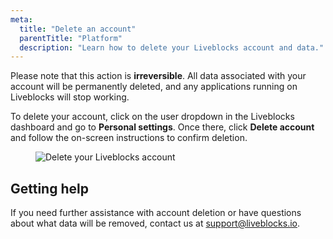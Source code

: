 ```yaml
---
meta:
  title: "Delete an account"
  parentTitle: "Platform"
  description: "Learn how to delete your Liveblocks account and data."
---
```


<Banner type="warning">

Please note that this action is **irreversible**. All data associated with your
account will be permanently deleted, and any applications running on Liveblocks
will stop working.

</Banner>

To delete your account, click on the user dropdown in the Liveblocks dashboard
and go to **Personal settings**. Once there, click **Delete account** and follow
the on-screen instructions to confirm deletion.

<Figure>
  <Image
    src="/assets/account-management/delete-account.png"
    alt="Delete your Liveblocks account"
    width={768}
    height={406}
  />
</Figure>

## Getting help

If you need further assistance with account deletion or have questions about
what data will be removed, contact us at
[support@liveblocks.io](mailto:support@liveblocks.io).
